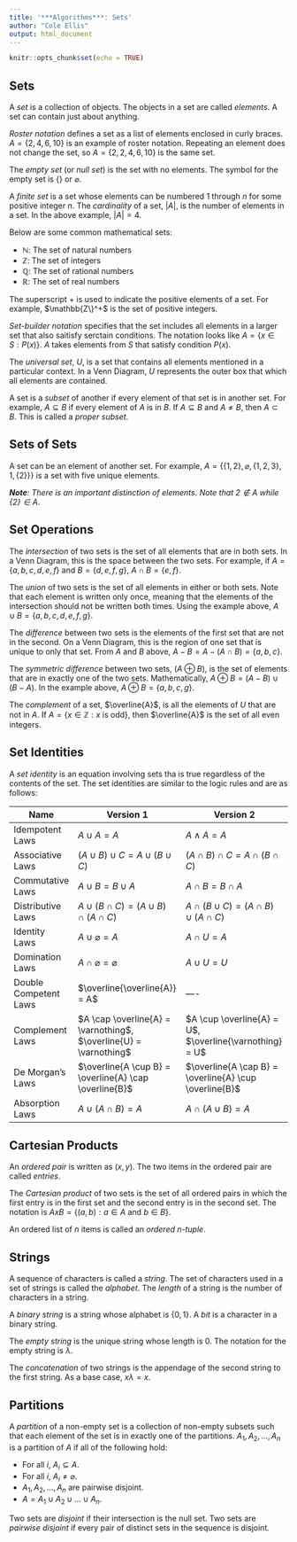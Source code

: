 ```yaml
---
title: '***Algorithms***: Sets'
author: "Cole Ellis"
output: html_document
---
```


```r
knitr::opts_chunk$set(echo = TRUE)
```

## Sets
A *set* is a collection of objects.  The objects in a set are called *elements*.  A set can contain just about anything.

*Roster notation* defines a set as a list of elements enclosed in curly braces.  $A = \{2, 4, 6, 10\}$ is an example of roster notation.  Repeating an element does not change the set, so $A = \{2, 2, 4, 6, 10\}$ is the same set.

The *empty set* (or *null set*) is the set with no elements.  The symbol for the empty set is $\{\}$ or $\varnothing$.

A *finite set* is a set whose elements can be numbered $1$ through $n$ for some positive integer $n$.  The *cardinality* of a set, $|A|$, is the number of elements in a set.  In the above example, $|A| = 4$.

Below are some common mathematical sets:

- $\mathbb{N}$: The set of natural numbers
- $\mathbb{Z}$: The set of integers
- $\mathbb{Q}$: The set of rational numbers
- $\mathbb{R}$: The set of real numbers

The superscript $+$ is used to indicate the positive elements of a set.  For example, $\mathbb{Z\}^+$ is the set of positive integers.

*Set-builder notation* specifies that the set includes all elements in a larger set that also saitisfy serctain conditions.  The notation looks like $A = \{x \in S : P(x)\}$.  $A$ takes elements from $S$ that satisfy condition $P(x)$.

The *universal set*, $U$, is a set that contains all elements mentioned in a particular context.  In a Venn Diagram, $U$ represents the outer box that which all elements are contained.

A set is a *subset* of another if every element of that set is in another set.  For example, $A \subseteq B$ if every element of $A$ is in $B$.  If $A \subseteq B$ and $A ≠ B$, then $A ⊂ B$.  This is called a *proper subset*.

## Sets of Sets
A set can be an element of another set.  For example, $A = \{\{1, 2\}, \varnothing, \{1, 2, 3\}, 1, \{2\}\}\}$ is a set with five unique elements.

***Note**: There is an important distinction of elements.  Note that $2 ∉ A$ while $\{2\} \in A$.*

## Set Operations
The *intersection* of two sets is the set of all elements that are in both sets.  In a Venn Diagram, this is the space between the two sets.  For example, if $A = \{a, b, c, d, e, f\}$ and $B = \{d, e, f, g\}$, $A \cap B = \{e, f\}$.

The *union* of two sets is the set of all elements in either or both sets.  Note that each element is written only once, meaning that the elements of the intersection should not be written both times.  Using the example above, $A \cup B = \{a, b, c, d, e, f, g\}$.

The *difference* between two sets is the elements of the first set that are not in the second.  On a Venn Diagram, this is the region of one set that is unique to only that set.  From $A$ and $B$ above, $A - B = A - (A \cap B) = \{a, b, c\}$.

The *symmetric difference* between two sets, ($A \oplus B$), is the set of elements that are in exactly one of the two sets.  Mathematically, $A \oplus B = (A - B) \cup (B - A)$.  In the example above, $A \oplus B = \{a, b, c, g\}$.

The *complement* of a set, $\overline{A}$, is all the elements of $U$ that are not in $A$.  If $A = \{x \in \mathbb{Z} : x \text{ is odd}\}$, then $\overline{A}$ is the set of all even integers.

## Set Identities
A *set identity* is an equation involving sets tha is true regardless of the contents of the set.  The set identities are similar to the logic rules and are as follows:

| Name | Version 1 | Version 2 |
|------|-----------|-----------|
| Idempotent Laws | $A \cup A = A$ | $A ∧ A = A$ |
| Associative Laws | $(A \cup B) \cup C = A \cup (B \cup C)$ | $(A \cap B) \cap C = A \cap (B \cap C)$ |
| Commutative Laws | $A \cup B = B \cup A$ | $A \cap B = B \cap A$ |
| Distributive Laws | $A \cup (B \cap C) = (A \cup B) \cap (A \cap C)$ | $A \cap (B \cup C) = (A \cap B) \cup (A \cap C)$ |
| Identity Laws | $A \cup \varnothing = A$ | $A \cap U = A$ |
| Domination Laws | $A \cap \varnothing = \varnothing$ | $A \cup U = U$ |
| Double Competent Laws | $\overline{\overline{A}} = A$ | ---- |
| Complement Laws | $A \cap \overline{A} = \varnothing$, $\overline{U} = \varnothing$ | $A \cup \overline{A} = U$, $\overline{\varnothing} = U$ |
| De Morgan's Laws | $\overline{A \cup B} = \overline{A} \cap \overline{B}$ | $\overline{A \cap B} = \overline{A} \cup \overline{B}$ |
| Absorption Laws | $A \cup (A \cap B) = A$ | $A \cap (A \cup B) = A$ |

## Cartesian Products
An *ordered pair* is written as $(x, y)$.  The two items in the ordered pair are called *entries*.

The *Cartesian product* of two sets is the set of all ordered pairs in which the first entry is in the first set and the second entry is in the second set.  The notation is $A x B = \{(a, b) : a \in A \text{ and } b \in B\}$.

An ordered list of $n$ items is called an *ordered $n$-tuple*.

## Strings
A sequence of characters is called a *string*.  The set of characters used in a set of strings is called the *alphabet*.  The *length* of a string is the number of characters in a string.

A *binary string* is a string whose alphabet is $\{0, 1\}$.  A *bit* is a character in a binary string.

The *empty string* is the unique string whose length is $0$.  The notation for the empty string is $λ$.

The *concatenation* of two strings is the appendage of the second string to the first string.  As a base case, $xλ = x$.

## Partitions
A *partition* of a non-empty set is a collection of non-empty subsets such that each element of the set is in exactly one of the partitions.  $A_1, A_2, ... , A_n$ is a partition of $A$ if all of the following hold:

- For all $i$, $A_i \subseteq A$.
- For all $i$, $A_i ≠ \varnothing$.
- $A_1, A_2, ... , A_n$ are pairwise disjoint.
- $A = A_1 \cup A_2 \cup ... \cup A_n$.

Two sets are *disjoint* if their intersection is the null set.  Two sets are *pairwise disjoint* if every pair of distinct sets in the sequence is disjoint.
  